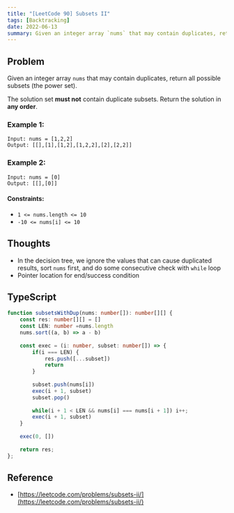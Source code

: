 ```yaml
---
title: "[LeetCode 90] Subsets II"
tags: [Backtracking]
date: 2022-06-13
summary: Given an integer array `nums` that may contain duplicates, return all possible subsets (the power set).
---
```


## Problem

Given an integer array `nums` that may contain duplicates, return all possible subsets (the power set).

The solution set **must not** contain duplicate subsets. Return the solution in **any order**.

### Example 1:

```
Input: nums = [1,2,2]
Output: [[],[1],[1,2],[1,2,2],[2],[2,2]]
```

### Example 2:

```
Input: nums = [0]
Output: [[],[0]]
```

#### Constraints:

- `1 <= nums.length <= 10`
- `-10 <= nums[i] <= 10`

## Thoughts

- In the decision tree, we ignore the values that can cause duplicated
  results, sort `nums` first, and do some consecutive check with `while` loop
- Pointer location for end/success condition

## TypeScript

```typescript
function subsetsWithDup(nums: number[]): number[][] {
    const res: number[][] = []
    const LEN: number =nums.length
    nums.sort((a, b) => a - b)
    
    const exec = (i: number, subset: number[]) => {
        if(i === LEN) {
            res.push([...subset])
            return
        }
        
        subset.push(nums[i])
        exec(i + 1, subset)
        subset.pop()
        
        while(i + 1 < LEN && nums[i] === nums[i + 1]) i++;
        exec(i + 1, subset)
    }
    
    exec(0, [])
    
    return res;
};
```

## Reference

- [https://leetcode.com/problems/subsets-ii/](https://leetcode.com/problems/subsets-ii/)